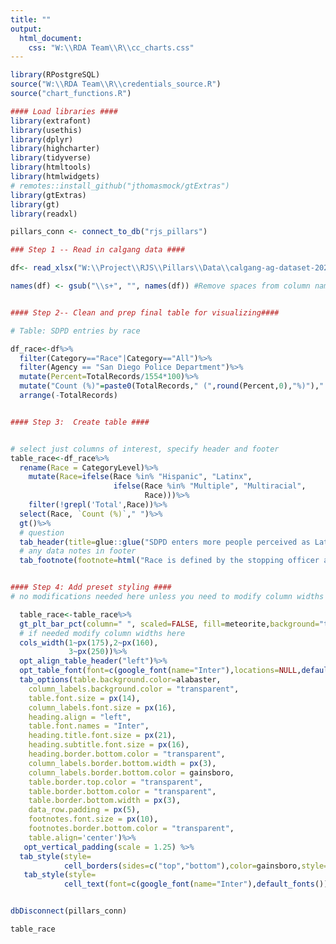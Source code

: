 ```yaml
---
title: ""
output:
  html_document:
    css: "W:\\RDA Team\\R\\cc_charts.css"
---
```

<!-- link to Google Font -->
<link href="https://fonts.googleapis.com/css2?family=Inter:wght@100;200;300;400;500;600;700;800;900&display=swap" rel="stylesheet">

```r

library(RPostgreSQL)
source("W:\\RDA Team\\R\\credentials_source.R")
source("chart_functions.R")

#### Load libraries ####
library(extrafont)
library(usethis)
library(dplyr)
library(highcharter)
library(tidyverse)
library(htmltools) 
library(htmlwidgets)
# remotes::install_github("jthomasmock/gtExtras")
library(gtExtras)
library(gt)
library(readxl)

pillars_conn <- connect_to_db("rjs_pillars")

### Step 1 -- Read in calgang data ####

df<- read_xlsx("W:\\Project\\RJS\\Pillars\\Data\\calgang-ag-dataset-2022.xlsx", sheet = "FULL")

names(df) <- gsub("\\s+", "", names(df)) #Remove spaces from column names


#### Step 2-- Clean and prep final table for visualizing####

# Table: SDPD entries by race

df_race<-df%>%
  filter(Category=="Race"|Category=="All")%>%
  filter(Agency == "San Diego Police Department")%>%
  mutate(Percent=TotalRecords/1554*100)%>%
  mutate("Count (%)"=paste0(TotalRecords," (",round(Percent,0),"%)")," "=Percent)%>%
  arrange(-TotalRecords)


#### Step 3:  Create table ####


# select just columns of interest, specify header and footer
table_race<-df_race%>%
  rename(Race = CategoryLevel)%>%
    mutate(Race=ifelse(Race %in% "Hispanic", "Latinx", 
                       ifelse(Race %in% "Multiple", "Multiracial",
                              Race)))%>%
    filter(!grepl('Total',Race))%>%
  select(Race, `Count (%)`," ")%>%
  gt()%>%
  # question
  tab_header(title=glue::glue("SDPD enters more people perceived as Latinx and Black into the CalGang Database compared to all other racial groups"))%>%
  # any data notes in footer
  tab_footnote(footnote=html("Race is defined by the stopping officer and reflects their perception of a person's race. Numbers do not add to 100% due to persons reported as more than one race. Data downloaded from https://oag.ca.gov/calgang/reports (2022)"),placement="left")


#### Step 4: Add preset styling ####  
# no modifications needed here unless you need to modify column widths

  table_race<-table_race%>%
  gt_plt_bar_pct(column=" ", scaled=FALSE, fill=meteorite,background="transparent")%>%
  # if needed modify column widths here
  cols_width(1~px(175),2~px(160),
             3~px(250))%>%
  opt_align_table_header("left")%>%
  opt_table_font(font=c(google_font(name="Inter"),locations=NULL,default_fonts()))%>%
  tab_options(table.background.color=alabaster,
    column_labels.background.color = "transparent",
    table.font.size = px(14),
    column_labels.font.size = px(16),
    heading.align = "left",
    table.font.names = "Inter",
    heading.title.font.size = px(21),
    heading.subtitle.font.size = px(16),
    heading.border.bottom.color = "transparent",
    column_labels.border.bottom.width = px(3),
    column_labels.border.bottom.color = gainsboro,
    table.border.top.color = "transparent",
    table.border.bottom.color = "transparent",
    table.border.bottom.width = px(3),
    data_row.padding = px(5),
    footnotes.font.size = px(10),
    footnotes.border.bottom.color = "transparent",
    table.align='center')%>%
   opt_vertical_padding(scale = 1.25) %>%
  tab_style(style=
            cell_borders(sides=c("top","bottom"),color=gainsboro,style="solid",weight=px(1)),locations=cells_body())%>%
   tab_style(style=
            cell_text(font=c(google_font(name="Inter"),default_fonts()),weight=900, color="black"),locations=cells_title())


dbDisconnect(pillars_conn)
```

```r
table_race
```

<script>
  widg = document.getElementsByClassName('html-widget'); //find widgets
  for (let i = 0; i < widg.length; i++) { //loop through
    document.getElementsByClassName('highchart')[i].style.width = '100%'; //adjust width
    document.getElementsByClassName('highchart')[i].style.height = '100%'; //adjust height
  }
</script>